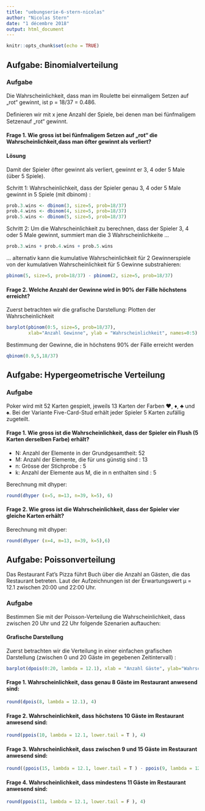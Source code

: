 ```yaml
---
title: "uebungserie-6-stern-nicolas"
author: "Nicolas Stern"
date: "1 décembre 2018"
output: html_document
---
```


```r
knitr::opts_chunk$set(echo = TRUE)
```

## Aufgabe: Binomialverteilung
### Aufgabe
Die Wahrscheinlichkeit, dass man im Roulette bei einmaligem Setzen auf „rot“ gewinnt, ist p = 18/37 = 0.486. 

Deﬁnieren wir mit x jene Anzahl der Spiele, bei denen man bei fünfmaligem Setzenauf „rot“ gewinnt.

#### Frage 1. Wie gross ist bei fünfmaligem Setzen auf „rot“ die Wahrscheinlichkeit,dass man öfter gewinnt als verliert?

#### Lösung
Damit der Spieler öfter gewinnt als verliert, gewinnt er 3, 4 oder 5 Male (über 5 Spiele).

Schritt 1: Wahrscheinlichkeit, dass der Spieler genau 3, 4 oder 5 Male gewinnt in 5 Spiele (mit dbinom) : 
```r
prob.3.wins <- dbinom(3, size=5, prob=18/37)
prob.4.wins <- dbinom(4, size=5, prob=18/37)
prob.5.wins <- dbinom(5, size=5, prob=18/37)
```
Schritt 2: Um die Wahrscheinlichkeit zu berechnen, dass der Spieler 3, 4 oder 5 Male gewinnt, summiert man die 3 Wahrscheinlichkeite ...
```r
prob.3.wins + prob.4.wins + prob.5.wins
```
... alternativ kann die kumulative Wahrscheinlichkeit für 2 Gewinnerspiele von der kumulativen Wahrscheinlichkeit für 5 Gewinne substrahieren:
```r
pbinom(5, size=5, prob=18/37) - pbinom(2, size=5, prob=18/37)
```
#### Frage 2. Welche Anzahl der Gewinne wird in 90% der Fälle höchstens erreicht?

Zuerst betrachten wir die grafische Darstellung: Plotten der Wahrscheinlichkeit 
```r
barplot(pbinom(0:5, size=5, prob=18/37), 
        xlab="Anzahl Gewinne", ylab = "Wahrscheinlichkeit", names=0:5)
```

Bestimmung der Gewinne, die in höchstens 90% der Fälle erreicht werden

```r
qbinom(0.9,5,18/37)
```

## Aufgabe: Hypergeometrische Verteilung
### Aufgabe
Poker wird mit 52 Karten gespielt, jeweils 13 Karten der Farben ♥, ♦, ♣ und ♠. Bei der Variante Five-Card-Stud erhält jeder Spieler 5 Karten zufällig zugeteilt.

#### Frage 1. Wie gross ist die Wahrscheinlichkeit, dass der Spieler ein Flush (5 Karten derselben Farbe) erhält?

- N: Anzahl der Elemente in der Grundgesamtheit: 52
- M: Anzahl der Elemente, die für uns günstig sind : 13
- n: Grösse der Stichprobe : 5 
- k: Anzahl der Elemente aus M, die in n enthalten sind : 5

Berechnung mit dhyper:
```r
round(dhyper (x=5, m=13, n=39, k=5), 6)
```

#### Frage 2.  Wie gross ist die Wahrscheinlichkeit, dass der Spieler vier gleiche Karten erhält?

Berechnung mit dhyper:

```r
round(dhyper (x=4, m=13, n=39, k=5),6)
```

## Aufgabe: Poissonverteilung
Das Restaurant Fat’s Pizza führt Buch über die Anzahl an Gästen,  die das Restaurant betreten. Laut der Aufzeichnungen ist der Erwartungswert µ = 12.1 zwischen 20:00 und 22:00 Uhr. 

### Aufgabe
Bestimmen Sie mit der Poisson-Verteilung die Wahrscheinlichkeit, dass zwischen 20 Uhr und 22 Uhr folgende Szenarien auftauchen:

#### Grafische Darstellung
Zuerst betrachten wir die Verteilung in einer einfachen grafischen Darstellung (zwischen 0 und 20 Gäste im gegebenen Zeitintervall) : 
```r
barplot(dpois(0:20, lambda = 12.1), xlab = "Anzahl Gäste", ylab="Wahrscheinlichkeit", main="Wahrscheinlichkeitsverteilung der Anzahl Gäste im Restaurant \nzwischen 20h und 22h", names=0:20)
```

#### Frage 1. Wahrscheinlichkeit, dass genau 8 Gäste im Restaurant anwesend sind:

```r
round(dpois(8, lambda = 12.1), 4)
```

#### Frage 2. Wahrscheinlichkeit, dass höchstens 10 Gäste im Restaurant anwesend sind:

```r
round(ppois(10, lambda = 12.1, lower.tail = T ), 4)
```

#### Frage 3. Wahrscheinlichkeit, dass zwischen 9 und 15 Gäste im Restaurant anwesend sind:
```r
round((ppois(15, lambda = 12.1, lower.tail = T ) - ppois(9, lambda = 12.1, lower.tail = T )), 4)
```

#### Frage 4. Wahrscheinlichkeit, dass mindestens 11 Gäste im Restaurant anwesend sind:

```r
round(ppois(11, lambda = 12.1, lower.tail = F ), 4)
```

